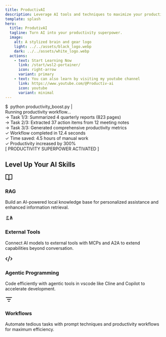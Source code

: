 ```yaml
---
title: ProductivAI
description: Leverage AI tools and techniques to maximize your productivity
template: splash
hero:
  title: ProdutivAI
  tagline: Turn AI into your productivity superpower.
  image:
    alt: A stylized brain and gear logo
    light: ../../assets/black_logo.webp
    dark: ../../assets/white_logo.webp
  actions:
    - text: Start Learning Now
      link: /start/wsl2-portainer/
      icon: right-arrow
      variant: primary
    - text: You can also learn by visiting my youtube channel
      link: https://www.youtube.com/@Productiv-ai
      icon: youtube
      variant: minimal
---
```



<div class="terminal-container my-16">
  <div class="terminal">
    <div class="terminal-header">
      <div class="top gap-2 items-center">
        <div class="terminal-dots flex gap-2">
          <span class="w-4 h-4 bg-red-500 rounded-full"></span>
          <span class="w-4 h-4 bg-yellow-400 rounded-full"></span>
          <span class="w-4 h-4 bg-green-500 rounded-full"></span>
        </div>
      </div>
    </div>
    <div class="terminal-body">
      <div class="line command">
        <span class="typing-inline">
          <span class="prompt">$</span>
          <span class="typed-text">&nbsp;python productivity_boost.py</span>
          <span class="blinking-cursor">|</span>
        </span>
      </div>
      <div class="terminal-output-container show-after-type mt-4">
        <div class="line output-header">Running productivity workflow...</div>
        <div class="line output-task">
          → Task 1/3: Summarized 4 quarterly reports (823 pages)
        </div>
        <div class="line output-task">
          → Task 2/3: Extracted 37 action items from 12 meeting notes
        </div>
        <div class="line output-task">
          → Task 3/3: Generated comprehensive productivity metrics
        </div>
        <div class="line"></div>
        <div class="line result">
          <span class="checkmark">✓</span> Workflow completed in 12.4 seconds
        </div>
        <div class="line result">
          <span class="checkmark">✓</span> Time saved: 4.5 hours of manual work
        </div>
        <div class="line result">
          <span class="checkmark">✓</span> Productivity increased by 300%
        </div>
        <div class="line superpower">[ PRODUCTIVITY SUPERPOWER ACTIVATED ]</div>
      </div>
    </div>
  </div>
</div>

## Level Up Your AI Skills

<CardGrid>
  <div class="custom-card">
    <div class="card-content">
      <div class="card-header">
        <div class="card-icon bg-blue-500/10 text-blue-500">
          <svg
            class="block"
            xmlns="http://www.w3.org/2000/svg"
            width="24"
            height="24"
            viewBox="0 0 24 24"
            fill="none"
            stroke="currentColor"
            stroke-width="2"
            stroke-linecap="round"
            stroke-linejoin="round"
          >
            <path d="M2 3h6a4 4 0 0 1 4 4v14a3 3 0 0 0-3-3H2z"></path>
            <path d="M22 3h-6a4 4 0 0 0-4 4v14a3 3 0 0 1 3-3h7z"></path>
          </svg>
        </div>
        <h3 class="card-title">RAG</h3>
      </div>
      <p class="card-text">
        Build an AI-powered local knowledge base for personalized assistance and enhanced information retrieval.
      </p>
    </div>
  </div>

<div class="custom-card">
  <div class="card-content">
    <div class="card-header">
      <div class="card-icon bg-purple-500/10 text-purple-500">
        <svg
          class="block"
          xmlns="http://www.w3.org/2000/svg"
          width="24"
          height="24"
          viewBox="0 0 24 24"
          fill="none"
          stroke="currentColor"
          stroke-width="2"
          stroke-linecap="round"
          stroke-linejoin="round"
        >
          <path d="M5 7h5"></path>
          <path d="M9 12H4"></path>
          <path d="M4 17h8"></path>
          <path d="M17 17v-4.5a2.5 2.5 0 0 1 5 0V17"></path>
          <path d="M17 12h5"></path>
          <path d="M17 7h4"></path>
        </svg>
      </div>
      <h3 class="card-title">External Tools</h3>
    </div>
    <p class="card-text">
      Connect AI models to external tools with MCPs and A2A to extend
      capabilities beyond conversation.
    </p>
  </div>
</div>

<div class="custom-card">
  <div class="card-content">
    <div class="card-header">
      <div class="card-icon bg-blue-500/10 text-blue-500">
        <svg
          class="block"
          xmlns="http://www.w3.org/2000/svg"
          width="24"
          height="24"
          viewBox="0 0 24 24"
          fill="none"
          stroke="currentColor"
          stroke-width="2"
          stroke-linecap="round"
          stroke-linejoin="round"
        >
          <path d="m18 16 4-4-4-4"></path>
          <path d="m6 8-4 4 4 4"></path>
          <path d="m14.5 4-5 16"></path>
        </svg>
      </div>
      <h3 class="card-title">Agentic Programming</h3>
    </div>
    <p class="card-text">
      Code efficiently with agentic tools in vscode like Cline and Copilot to
      accelerate development.
    </p>
  </div>
</div>

  <div class="custom-card">
    <div class="card-content">
      <div class="card-header">
        <div class="card-icon bg-pink-500/10 text-pink-500">
          <svg
            class="block"
            xmlns="http://www.w3.org/2000/svg"
            width="24"
            height="24"
            viewBox="0 0 24 24"
            fill="none"
            stroke="currentColor"
            stroke-width="2"
            stroke-linecap="round"
            stroke-linejoin="round"
          >
            <path d="M3 6h18"></path>
            <path d="M7 12h10"></path>
            <path d="M10 18h4"></path>
          </svg>
        </div>
        <h3 class="card-title">Workflows</h3>
      </div>
      <p class="card-text">
        Automate tedious tasks with prompt techniques and productivity workflows for maximum efficiency.
      </p>
    </div>
  </div>
</CardGrid>
